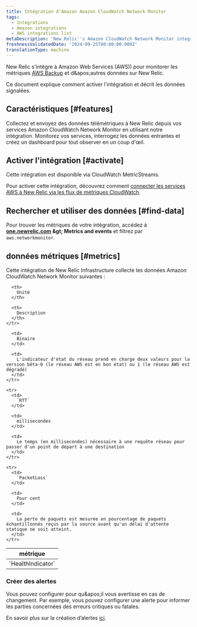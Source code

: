 ```yaml
---
title: Intégration d'Amazon Amazon CloudWatch Network Monitor
tags:
  - Integrations
  - Amazon integrations
  - AWS integrations list
metaDescription: 'New Relic''s Amazon CloudWatch Network Monitor integration: what data it reports and how to enable it.'
freshnessValidatedDate: '2024-09-25T00:00:00.000Z'
translationType: machine
---
```


New Relic s'intègre à Amazon Web Services (AWS)) pour monitorer les métriques [AWS Backup](https://docs.aws.amazon.com/AmazonCloudWatch/latest/monitoring/nw-monitor-create-console.html) et d&amp;apos;autres données sur New Relic.

Ce document explique comment activer l'intégration et décrit les données signalées.

## Caractéristiques [#features]

Collectez et envoyez des données télémétriques à New Relic depuis vos services Amazon CloudWatch Network Monitor en utilisant notre intégration. Monitorez vos services, interrogez les données entrantes et créez un dashboard pour tout observer en un coup d'œil.

## Activer l'intégration [#activate]

Cette intégration est disponible via CloudWatch MetricStreams.

Pour activer cette intégration, découvrez comment [connecter les services AWS à New Relic via les flux de métriques CloudWatch](/docs/infrastructure/amazon-integrations/connect/aws-metric-stream-setup/).

## Rechercher et utiliser des données [#find-data]

Pour trouver les métriques de votre intégration, accédez à <DNT>**[one.newrelic.com](https://one.newrelic.com/all-capabilities) &amp;gt; Metrics and events**</DNT> et filtrez par `aws.networkmonitor`.

## données métriques [#metrics]

Cette intégration de New Relic Infrastructure collecte les données Amazon CloudWatch Network Monitor suivantes :

<table>
  <thead>
    <tr>
      <th style={{ width: "220px" }}>
        métrique
      </th>

      <th>
        Unité
      </th>

      <th>
        Description
      </th>
    </tr>
  </thead>

  <tbody>
    <tr>
      <td>
        `HealthIndicator`
      </td>

      <td>
        Binaire
      </td>

      <td>
        L'indicateur d'état du réseau prend en charge deux valeurs pour la version bêta-0 (le réseau AWS est en bon état) ou 1 (le réseau AWS est dégradé)
      </td>
    </tr>

    <tr>
      <td>
        `RTT`
      </td>

      <td>
        millisecondes
      </td>

      <td>
        Le temps (en millisecondes) nécessaire à une requête réseau pour passer d'un point de départ à une destination
      </td>
    </tr>

    <tr>
      <td>
        `PacketLoss`
      </td>

      <td>
        Pour cent
      </td>

      <td>
        La perte de paquets est mesurée en pourcentage de paquets échantillonnés reçus par la source avant qu'un délai d'attente statique ne soit atteint.
      </td>
    </tr>
  </tbody>
</table>

### Créer des alertes

Vous pouvez configurer <InlinePopover type="alerts" />pour qu&amp;apos;il vous avertisse en cas de changement. Par exemple, vous pouvez configurer une alerte pour informer les parties concernées des erreurs critiques ou fatales.

En savoir plus sur la création d’alertes [ici](/docs/alerts-applied-intelligence/new-relic-alerts/learn-alerts/introduction-alerts/).